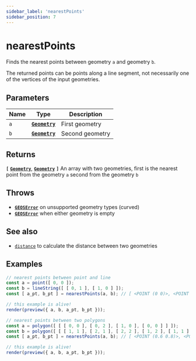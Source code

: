 ```yaml
---
sidebar_label: 'nearestPoints'
sidebar_position: 7
---
```


# nearestPoints

Finds the nearest points between geometry `a` and geometry `b`.

The returned points can be points along a line segment, not necessarily
one of the vertices of the input geometries.

## Parameters

| Name | Type | Description |
| --- | :-: | --- |
| `a` | [**`Geometry`**](../types/Geometry/index.mdx) | First geometry |
| `b` | [**`Geometry`**](../types/Geometry/index.mdx) | Second geometry |

## Returns

**`[`** [**`Geometry`**](../types/Geometry/index.mdx), [**`Geometry`**](../types/Geometry/index.mdx) **`]`** An array with two geometries, first is the nearest point from the
geometry `a` second from the geometry `b`

## Throws

- [**`GEOSError`**](../types/errors.mdx#GEOSError) on unsupported geometry types (curved)
- [**`GEOSError`**](../types/errors.mdx#GEOSError) when either geometry is empty

## See also

- [`distance`](distance.mdx) to calculate the distance between two geometries

## Examples

```js live noInline
// nearest points between point and line
const a = point([ 0, 0 ]);
const b = lineString([ [ 0, 1 ], [ 1, 0 ] ]);
const [ a_pt, b_pt ] = nearestPoints(a, b); // [ <POINT (0 0)>, <POINT (0.5 0.5)> ]

// this example is alive!
render(preview({ a, b, a_pt, b_pt }));
```

```js live noInline
// nearest points between two polygons
const a = polygon([ [ [ 0, 0 ], [ 0, 2 ], [ 1, 0 ], [ 0, 0 ] ] ]);
const b = polygon([ [ [ 1, 1 ], [ 2, 1 ], [ 2, 2 ], [ 1, 2 ], [ 1, 1 ] ] ]);
const [ a_pt, b_pt ] = nearestPoints(a, b); // [ <POINT (0.6 0.8)>, <POINT (1 1)> ]

// this example is alive!
render(preview({ a, b, a_pt, b_pt }));
```
